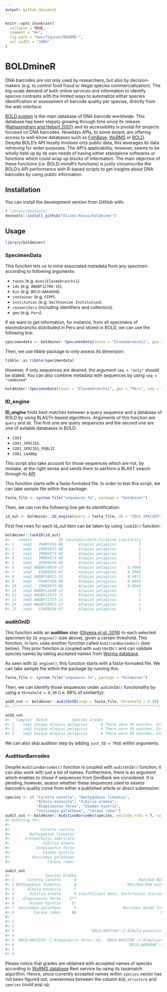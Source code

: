 ```yaml
---
output: github_document
---
```


<!-- README.md is generated from README.Rmd. Please edit that file -->

```r
knitr::opts_chunk$set(
  collapse = TRUE,
  comment = "#>",
  fig.path = "man/figures/README-",
  out.width = "100%"
)
```

# BOLDmineR

<!-- badges: start -->
<!-- badges: end -->

DNA barcodes are not only used by researchers, but also by decision-makers (e.g. to control food fraud or illegal species commercialization). The big-scale demand of both online services and information to identify species contrasts with the limited ways to automatize either species identification or assessment of barcode quality per species, directly from the web interface.

[BOLD system](http://www.boldsystems.org/) is the main database of DNA barcode worldwide. This database has been stepply growing through time since its release ([Ratnasingham and Hebert 2007](https://onlinelibrary.wiley.com/doi/full/10.1111/j.1471-8286.2007.01678.x)) and its accessibility is pivotal for projects focused on DNA barcodes. Nowdays APIs, to some extant, are offering access to well-know databases such as [FishBase](https://fishbase.ropensci.org/), [WoRMS](http://www.marinespecies.org/rest/) or [BOLD](http://www.boldsystems.org/index.php/api_home). Despite BOLD's API mostly involves only public data, this leverages its data retrieving for wider purposes. The API's applicability, however, seems to be wholly held up by its own needs of having either standalone softwares or functions which could wrap up blocks of information. The main objective of these functions (i.e. BOLD-mineR's functions) is justly circumscribe the BOLD's API performance with R-based scripts to get insights about DNA barcodes by using public information.

## Installation

You can install the development version from GitHub with:

``` r
# library(devtools)
devtools::install_github("Ulises-Rosas/boldminer")
```

## Usage
``` r
library(boldminer)
```

### SpecimenData 

This function lets us to mine associated metadata from any specimen according to following arguments:

* `taxon` (e.g. `Aves|Elasmobranchii`).
* `ids` (e.g. `ANGBF12704-15`).
* `bin` (e.g. `BOLD:AAA4689`).
* `container` (e.g. `FIPP`).
* `institution` (e.g. `Smithsonian Institution`).
* `researchers` (including identifiers and collectors).
* `geo` (e.g. `Peru`).

If we want to get information, for instance, from all specimens of elasmobranchs distributed in Peru and stored in BOLD, we can use the following line:

```r
specimendata <- boldminer::SpecimenData(taxon = "Elasmobranchii", geo = "Peru")
```

Then, we use _tibble_ package to only assess its dimension:
```r
tibble::as_tibble(specimendata)
```

However, if only sequences are desired, the argument `seq = "only"` should be stated. You can also combine metadata with sequences by using `seq = "combined"`

```r
boldminer::SpecimenData(taxon = "Elasmobranchii", geo = "Peru", seq = "only")
```

### ID_engine

**ID_engine** finds best matches between a query sequence and a database of BOLD by using BLASTn-based algorithms. Arguments of this function are `query` and `db`. The first one are query sequences and the second one are one of avilable databases in BOLD:

* `COX1`
* `COX1_SPECIES`
* `COX1_SPECIES_PUBLIC`
* `COX1_L640bp`

This script also take account for those sequences which are not, by mistake, at the right sense and sends them to perform a BLAST search through its [API](https://ncbi.github.io/blast-cloud/dev/api.html)

This function starts with a fasta-formated file. In order to test this script, we can take sample file within the package:

```r
fasta_file <- system.file("sequences.fa", package = "boldminer") 
```

Then, we can run the following line get its identification:

```r
id_out <- boldminer::ID_engine(query = fasta_file, db = "COX1_SPECIES")
```

First five rows for each id_out item can be taken by using `lookID()` function:

```r
boldminer::lookID(id_out)
#>    Sample            ID taxonomicidentification similarity
#> 1    seq1   PHANT458-08       Alopias pelagicus          1
#> 2    seq1   IRREK872-08       Alopias pelagicus          1
#> 3    seq1   IRREK873-08       Alopias pelagicus          1
#> 4    seq1   IRREK874-08       Alopias pelagicus          1
#> 5    seq1   IRREK876-08       Alopias pelagicus          1
#> 6    seq2 ANGBF10914-15       Alopias pelagicus     0.9986
#> 7    seq2   ESHKB029-07       Alopias pelagicus     0.9985
#> 8    seq2 ANGBF10913-15       Alopias pelagicus     0.9971
#> 9    seq2   PHANT458-08       Alopias pelagicus     0.9969
#> 10   seq2   IRREK873-08       Alopias pelagicus     0.9969
#> 11   seq3 ANGBF12626-15       Alopias pelagicus          1
#> 12   seq3 ANGBF12623-15       Alopias pelagicus          1
#> 13   seq3 ANGBF11723-15       Alopias pelagicus          1
#> 14   seq3 ANGBF10915-15       Alopias pelagicus          1
#> 15   seq3   ESHKB036-07       Alopias pelagicus          1
```

### auditOnID

This function adds an **audition** step ([Oliveira _et al._ 2016](https://onlinelibrary.wiley.com/doi/full/10.1111/jfb.13169)) to each selected specimen by `ID_engine()` (see above), given a certain threshold. This function, in turn, uses another function called `AuditionBarcodes()` (see below). This prior function is coupled with `auditOnID()` and can validate species names by taking accepted names from [Worms database](http://www.marinespecies.org/).

As seen with `ID_engine()`, this function starts with a fasta-formated file. We can take sample file within the package by running this:

```r
fasta_file <- system.file("sequences.fa", package = "boldminer") 
```

Then, we can identify those sequences under `audiOnID()` functionality by using a `threshold = 0.99` (i.e. 99% of similarity):

```r
aoID_out <- boldminer::auditOnID(seqs = fasta_file, threshold = 0.99)
#> |*****************************************************************| 100%
```

```r
aoID_out
#>   Samples  Match           Species Grades                                Observations
#> 1    seq1 Unique Alopias pelagicus      A There were 49 matches. External congruence.
#> 2    seq2 Unique Alopias pelagicus      A There were 39 matches. External congruence.
#> 3    seq3 Unique Alopias pelagicus      A There were 94 matches. External congruence.
```

We can also skip audition step by adding `just_ID = TRUE` within arguments.

### AuditionBarcodes

Despite `AuditionBarcodes()` function is coupled with `auditOnID()` function, it can also work with just a list of names. Furthermore, there is an argument which enables to chose if sequences from GenBank are considered. It is pending, however, assess whether these sequences used to assess barcode's quality come from either a published article or direct submission:

```r
species <- c( "Caretta caretta", "Bathygobius lineatus",
              "Albula esuncula", "Vibilia armata",
              "Alepisaurus ferox", "Diodon hystrix",
              "Vesicomya galatheae", "Caranx ruber")
audit_out <- boldminer::AuditionBarcodes(species, exclude_ncbi = T, validate_name = T)
#> Auditing for:
#> 
#>              Caretta caretta
#>         Bathygobius lineatus
#>       Eretmochelys imbricata
#>               Vibilia armata
#>            Alepisaurus ferox
#>               Diodon hystrix
#>          Vesicomya galatheae
#>                 Caranx ruber
```

```r
audit_out
#>                Species Grades                                                    Observations
#> 1      Caretta caretta      A                            Matched BIN with external congruence
#> 2 Bathygobius lineatus      B                       Matched BIN with internal congruence only
#> 3      Albula esuncula      C                                                    Splitted BIN
#> 4       Vibilia armata      D Insufficient data. Institution storing: 2. Specimen records: 20
#> 5    Alepisaurus ferox    E**                                                    Mixtured BIN
#> 6       Diodon hystrix     E*                                                      Merged BIN
#> 7  Vesicomya galatheae      F                     Barcodes mined from GenBank or unvouchered.
#> 8         Caranx ruber     NA                                      No specimen data available
#>                                                                                                 BIN_structure
#> 1                                                                       'BOLD:AAB8364':{'Caretta caretta':11}
#> 2                                                                   'BOLD:AAF0181':{'Bathygobius lineatus':4}
#> 3                                  'BOLD:AAF1162':{'Albula esuncula':3}, 'BOLD:AAA3538':{'Albula esuncula':1}
#> 4                                                                                                        <NA>
#> 5 'BOLD:AAC5235':{'Alepisaurus ferox':8}, 'BOLD:AAC5236':{'Alepisaurus brevirostris':3,'Alepisaurus ferox':3}
#> 6                                                   'BOLD:AAB0446':{'Diodon hystrix':17,'Diodon eydouxii': 1}
#> 7                                                                                                        <NA>
#> 8                                                                                                        <NA>
```

Please notice that grades are obtained with accepted names of species according to [WoRMS database](http://www.marinespecies.org/) Rest service by using its taxamatch algorithm. Hence, since currently accepted names within `species` vector has not been figured out, unevenness between the column `BIN_structure` and `species` could pop up.
